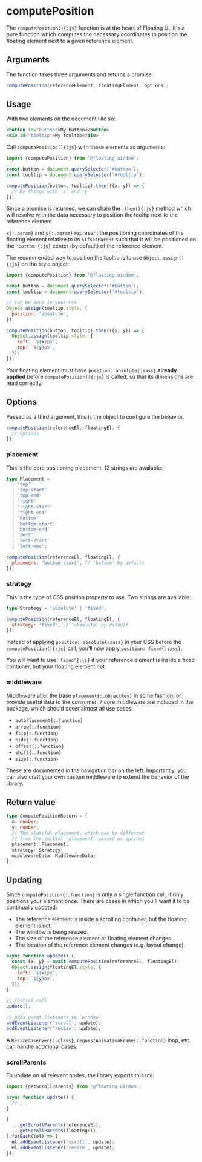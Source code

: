 
# computePosition

The `computePosition(){:js}` function is at the heart of Floating
UI. It's a pure function which computes the necessary coordinates
to position the floating element next to a given reference
element.

## Arguments

The function takes three arguments and returns a promise:

```js
computePosition(referenceElement, floatingElement, options);
```

## Usage

With two elements on the document like so:

```html
<button id="button">My button</button>
<div id="tooltip">My tooltip</div>
```

Call `computePosition(){:js}` with these elements as arguments:

```js
import {computePosition} from '@floating-ui/dom';

const button = document.querySelector('#button');
const tooltip = document.querySelector('#tooltip');

computePosition(button, tooltip).then(({x, y}) => {
  // Do things with `x` and `y`
});
```

Since a promise is returned, we can chain the `.then(){:js}`
method which will resolve with the data necessary to position the
tooltip next to the reference element.

`x{:.param}` and `y{:.param}` represent the positioning
coordinates of the floating element relative to its
`offsetParent` such that it will be positioned on the
`'bottom'{:js}` center (by default) of the reference element.

The recommended way to position the tooltip is to use
`Object.assign(){:js}` on the style object:

```js {6-9,12-15}
import {computePosition} from '@floating-ui/dom';

const button = document.querySelector('#button');
const tooltip = document.querySelector('#tooltip');

// Can be done in your CSS
Object.assign(tooltip.style, {
  position: 'absolute',
});

computePosition(button, tooltip).then(({x, y}) => {
  Object.assign(tooltip.style, {
    left: `${x}px`,
    top: `${y}px`,
  });
});
```

Your floating element must have `position: absolute{:sass}`
**already applied** before `computePosition(){:js}` is called, so
that its dimensions are read correctly.

## Options

Passed as a third argument, this is the object to configure the
behavior.

```js
computePosition(referenceEl, floatingEl, {
  // options
});
```

### placement

This is the core positioning placement. 12 strings are available:

```ts
type Placement =
  | 'top'
  | 'top-start'
  | 'top-end'
  | 'right'
  | 'right-start'
  | 'right-end'
  | 'bottom'
  | 'bottom-start'
  | 'bottom-end'
  | 'left'
  | 'left-start'
  | 'left-end';
```

```js
computePosition(referenceEl, floatingEl, {
  placement: 'bottom-start', // 'bottom' by default
});
```

### strategy

This is the type of CSS position property to use. Two strings are
available:

```ts
type Strategy = 'absolute' | 'fixed';
```

```js
computePosition(referenceEl, floatingEl, {
  strategy: 'fixed', // 'absolute' by default
});
```

Instead of applying `position: absolute{:sass}` in your CSS
before the `computePosition(){:js}` call, you'll now apply
`position: fixed{:sass}`.

You will want to use `'fixed'{:js}` if your reference element is
inside a fixed container, but your floating element not.

### middleware

Middleware alter the base `placement{:.objectKey}` in some
fashion, or provide useful data to the consumer. 7 core
middleware are included in the package, which should cover almost
all use cases:

- `autoPlacement{:.function}`
- `arrow{:.function}`
- `flip{:.function}`
- `hide{:.function}`
- `offset{:.function}`
- `shift{:.function}`
- `size{:.function}`

These are documented in the navigation bar on the left.
Importantly, you can also craft your own custom middleware to
extend the behavior of the library.

## Return value

```ts
type ComputePositionReturn = {
  x: number;
  y: number;
  // The stateful placement, which can be different
  // from the initial `placement` passed as options
  placement: Placement;
  strategy: Strategy;
  middlewareData: MiddlewareData;
};
```

## Updating

Since `computePosition{:.function}` is only a single function
call, it only positions your element once. There are cases in
which you'll want it to be continually updated:

- The reference element is inside a scrolling container, but the
  floating element is not.
- The window is being resized.
- The size of the reference element or floating element changes.
- The location of the reference element changes (e.g. layout
  change).

```js
async function update() {
  const {x, y} = await computePosition(referenceEl, floatingEl);
  Object.assign(floatingEl.style, {
    left: `${x}px`,
    top: `${y}px`,
  });
}

// Initial call
update();

// Adds event listeners to `window`
addEventListener('scroll', update);
addEventListener('resize', update);
```

A `ResizeObserver{:.class}`, `requestAnimationFrame{:.function}`
loop, etc. can handle additional cases.

### scrollParents

To update on all relevant nodes, the library exports this util:

```js
import {getScrollParents} from '@floating-ui/dom';

async function update() {
  // ...
}

[
  ...getScrollParents(referenceEl),
  ...getScrollParents(floatingEl),
].forEach((el) => {
  el.addEventListener('scroll', update);
  el.addEventListener('resize', update);
});
```
